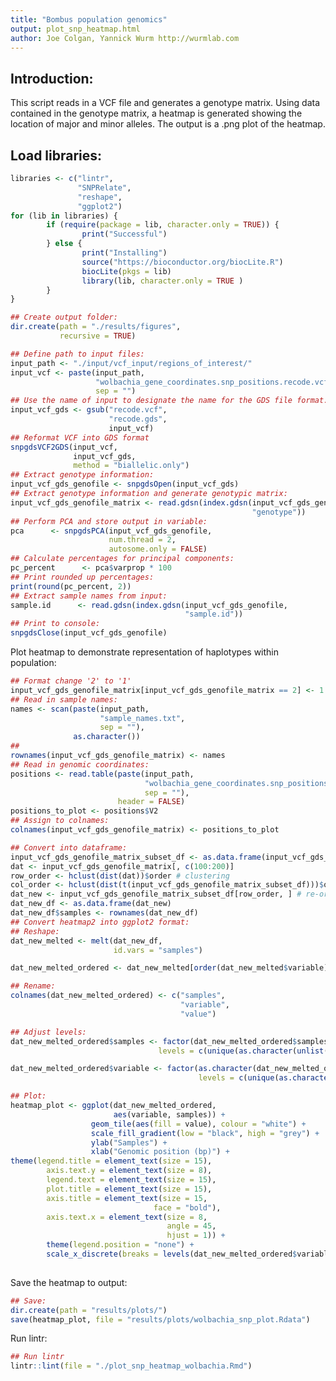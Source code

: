 ```yaml
---
title: "Bombus population genomics"
output: plot_snp_heatmap.html
author: Joe Colgan, Yannick Wurm http://wurmlab.com
---
```


## Introduction:
This script reads in a VCF file and generates a genotype matrix.
Using data contained in the genotype matrix, a heatmap is generated showing the location of
major and minor alleles.
The output is a .png plot of the heatmap.

## Load libraries:

```r
libraries <- c("lintr",
               "SNPRelate",
               "reshape",
               "ggplot2")
for (lib in libraries) {
        if (require(package = lib, character.only = TRUE)) {
                print("Successful")
        } else {
                print("Installing")
                source("https://bioconductor.org/biocLite.R")
                biocLite(pkgs = lib)
                library(lib, character.only = TRUE )
        }
}

## Create output folder:
dir.create(path = "./results/figures",
           recursive = TRUE)
```


```r
## Define path to input files:
input_path <- "./input/vcf_input/regions_of_interest/"
input_vcf <- paste(input_path,
                   "wolbachia_gene_coordinates.snp_positions.recode.vcf",
                   sep = "")
## Use the name of input to designate the name for the GDS file format.
input_vcf_gds <- gsub("recode.vcf",
                      "recode.gds",
                      input_vcf)
## Reformat VCF into GDS format
snpgdsVCF2GDS(input_vcf,
              input_vcf_gds,
              method = "biallelic.only")
## Extract genotype information:
input_vcf_gds_genofile <- snpgdsOpen(input_vcf_gds)
## Extract genotype information and generate genotypic matrix:  
input_vcf_gds_genofile_matrix <- read.gdsn(index.gdsn(input_vcf_gds_genofile,
                                                      "genotype"))
## Perform PCA and store output in variable:  
pca      <- snpgdsPCA(input_vcf_gds_genofile,
                      num.thread = 2,
                      autosome.only = FALSE)
## Calculate percentages for principal components:  
pc_percent      <- pca$varprop * 100
## Print rounded up percentages:  
print(round(pc_percent, 2))
## Extract sample names from input:  
sample.id      <- read.gdsn(index.gdsn(input_vcf_gds_genofile,
                                       "sample.id"))
## Print to console:
snpgdsClose(input_vcf_gds_genofile)
```

Plot heatmap to demonstrate representation of haplotypes within population:

```r
## Format change '2' to '1'
input_vcf_gds_genofile_matrix[input_vcf_gds_genofile_matrix == 2] <- 1
## Read in sample names:
names <- scan(paste(input_path,
                    "sample_names.txt",
                    sep = ""),
              as.character())
##
rownames(input_vcf_gds_genofile_matrix) <- names
## Read in genomic coordinates:
positions <- read.table(paste(input_path,
                              "wolbachia_gene_coordinates.snp_positions.txt",
                              sep = ""),
                        header = FALSE)
positions_to_plot <- positions$V2
## Assign to colnames:
colnames(input_vcf_gds_genofile_matrix) <- positions_to_plot

## Convert into dataframe:
input_vcf_gds_genofile_matrix_subset_df <- as.data.frame(input_vcf_gds_genofile_matrix)
dat <- input_vcf_gds_genofile_matrix[, c(100:200)]
row_order <- hclust(dist(dat))$order # clustering
col_order <- hclust(dist(t(input_vcf_gds_genofile_matrix_subset_df)))$order
dat_new <- input_vcf_gds_genofile_matrix_subset_df[row_order, ] # re-order matrix accoring to clustering
dat_new_df <- as.data.frame(dat_new)
dat_new_df$samples <- rownames(dat_new_df)
## Convert heatmap2 into ggplot2 format:
## Reshape:
dat_new_melted <- melt(dat_new_df,
                       id.vars = "samples")

dat_new_melted_ordered <- dat_new_melted[order(dat_new_melted$variable), ]

## Rename:
colnames(dat_new_melted_ordered) <- c("samples",
                                      "variable",
                                      "value")

## Adjust levels:
dat_new_melted_ordered$samples <- factor(dat_new_melted_ordered$samples,
                                 levels = c(unique(as.character(unlist(dat_new_melted_ordered$samples)))))

dat_new_melted_ordered$variable <- factor(as.character(dat_new_melted_ordered$variable),
                                          levels = c(unique(as.character(unlist(dat_new_melted_ordered$variable)))))

## Plot:
heatmap_plot <- ggplot(dat_new_melted_ordered,
                       aes(variable, samples)) +
                  geom_tile(aes(fill = value), colour = "white") +
                  scale_fill_gradient(low = "black", high = "grey") +
                  ylab("Samples") +
                  xlab("Genomic position (bp)") +
theme(legend.title = element_text(size = 15),
        axis.text.y = element_text(size = 8),
        legend.text = element_text(size = 15),
        plot.title = element_text(size = 15),
        axis.title = element_text(size = 15,
                                face = "bold"),
        axis.text.x = element_text(size = 8,
                                   angle = 45,
                                   hjust = 1)) +
        theme(legend.position = "none") +
        scale_x_discrete(breaks = levels(dat_new_melted_ordered$variable)[c(T,
                                                                            rep(F, 20))])
```

Save the heatmap to output:

```r
## Save:
dir.create(path = "results/plots/")
save(heatmap_plot, file = "results/plots/wolbachia_snp_plot.Rdata")
```

Run lintr:

```r
## Run lintr
lintr::lint(file = "./plot_snp_heatmap_wolbachia.Rmd")
```
